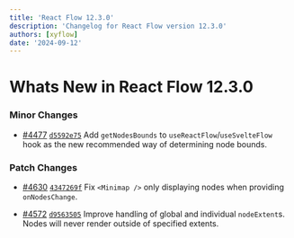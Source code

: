 ```yaml
---
title: 'React Flow 12.3.0'
description: 'Changelog for React Flow version 12.3.0'
authors: [xyflow]
date: '2024-09-12'
---
```


# Whats New in React Flow 12.3.0

### Minor Changes

- [#4477](https://github.com/xyflow/xyflow/pull/4477) [`d5592e75`](https://github.com/xyflow/xyflow/commit/d5592e7508bc32d5ffc953844b1d42b9ec59b25b) Add `getNodesBounds` to `useReactFlow`/`useSvelteFlow` hook as the new recommended way of determining node bounds.

### Patch Changes

- [#4630](https://github.com/xyflow/xyflow/pull/4630) [`4347269f`](https://github.com/xyflow/xyflow/commit/4347269f02488a24f411d083c409f5741cbf468e) Fix `<Minimap />` only displaying nodes when providing `onNodesChange`.

- [#4572](https://github.com/xyflow/xyflow/pull/4572) [`d9563505`](https://github.com/xyflow/xyflow/commit/d9563505d8fb01862a3a6bae6e05dcea626c2e26) Improve handling of global and individual `nodeExtent`s. Nodes will never render outside of specified extents.
